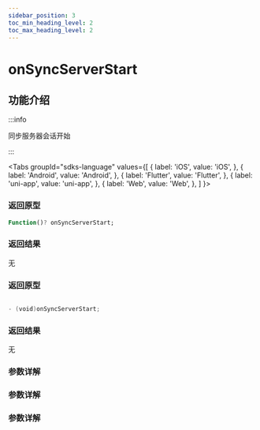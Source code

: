 ```yaml
---
sidebar_position: 3
toc_min_heading_level: 2
toc_max_heading_level: 2
---
```


# onSyncServerStart

## 功能介绍

:::info

同步服务器会话开始

:::

<Tabs
groupId="sdks-language"
values={[
{ label: 'iOS', value: 'iOS', },
{ label: 'Android', value: 'Android', },
{ label: 'Flutter', value: 'Flutter', },
{ label: 'uni-app', value: 'uni-app', },
{ label: 'Web', value: 'Web', },
]
}>

<TabItem value="Flutter">

### 返回原型

```dart showLineNumbers
Function()? onSyncServerStart;
```

### 返回结果

无

</TabItem>

<TabItem value="iOS">

### 返回原型

```swift showLineNumbers

- (void)onSyncServerStart;

```

### 返回结果

无

</TabItem>

<TabItem value="Android">

### 参数详解

</TabItem>

<TabItem value="Web">

### 参数详解

</TabItem>

<TabItem value="uni-app">

### 参数详解

</TabItem>

</Tabs>
